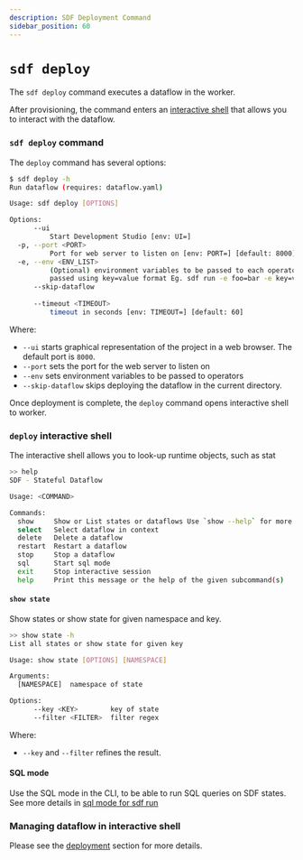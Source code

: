 ```yaml
---
description: SDF Deployment Command
sidebar_position: 60
---
```


# `sdf deploy`

The `sdf deploy` command executes a dataflow in the worker. 

After provisioning, the command enters an [interactive shell] that allows you to interact with the dataflow.

[interactive shell]: #deploy-interactive-shell

### `sdf deploy` command

The `deploy` command has several options:

```bash copy="fl"
$ sdf deploy -h
Run dataflow (requires: dataflow.yaml)

Usage: sdf deploy [OPTIONS]

Options:
      --ui
          Start Development Studio [env: UI=]
  -p, --port <PORT>
          Port for web server to listen on [env: PORT=] [default: 8000]
  -e, --env <ENV_LIST>
          (Optional) environment variables to be passed to each operator They should be
          passed using key=value format Eg. sdf run -e foo=bar -e key=value -e one=1
      --skip-dataflow
          
      --timeout <TIMEOUT>
          timeout in seconds [env: TIMEOUT=] [default: 60]
```

Where:
* `--ui` starts graphical representation of the project in a web browser. The default port is `8000`.
* `--port` sets the port for the web server to listen on
* `--env` sets environment variables to be passed to operators
* `--skip-dataflow` skips deploying the dataflow in the current directory.


Once deployment is complete, the `deploy` command opens interactive shell to worker.


### `deploy` interactive shell

The interactive shell allows you to look-up runtime objects, such as stat

```bash copy="fl"
>> help
SDF - Stateful Dataflow

Usage: <COMMAND>

Commands:
  show     Show or List states or dataflows Use `show --help` for more info
  select   Select dataflow in context
  delete   Delete a dataflow
  restart  Restart a dataflow
  stop     Stop a dataflow
  sql      Start sql mode
  exit     Stop interactive session
  help     Print this message or the help of the given subcommand(s)

```

#### `show state`

Show states or show state for given namespace and key.

```bash copy="fl"
>> show state -h
List all states or show state for given key

Usage: show state [OPTIONS] [NAMESPACE]

Arguments:
  [NAMESPACE]  namespace of state

Options:
      --key <KEY>        key of state
      --filter <FILTER>  filter regex
```

Where:
* `--key` and `--filter` refines the result.

#### SQL mode

Use the SQL mode in the CLI, to be able to run SQL queries on SDF states. See more details in [sql mode for sdf run]

### Managing dataflow in interactive shell

Please see the [deployment] section for more details.

[deployment]: /sdf/deployment
[sql mode for sdf run]: /sdf/cli/run.mdx#sql-mode